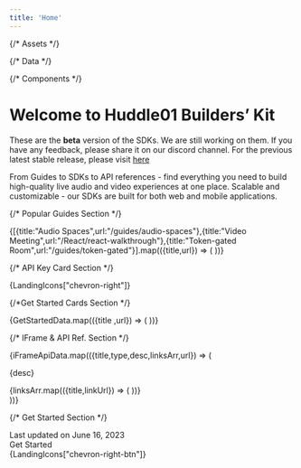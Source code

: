 ```yaml
---
title: 'Home'
---
```



{/* Assets */}

{/* Data */}


{/* Components */}


<div className="grid lg:grid-cols-[2.5fr,1fr] grid-cols-1 w-full min-h-full">

<div className="flex flex-col h-full md:border-x border-rgb-1 md:p-9">


# Welcome to Huddle01 Builders’ Kit

<Callout>
  These are the <b>beta</b> version of the SDKs. We are still working on them. If you have any feedback, please share it on our discord channel. For the previous latest stable release, please visit <a className="text-bold underline" href="https://legacy.docs.huddle01.com/docs">here</a>
</Callout>

From Guides to SDKs to API references - find everything you need to build high-quality live audio and video experiences at one place. Scalable and customizable - our SDKs are built for both web and mobile applications.


{/* Popular Guides Section */}
<LandingCards title="Popular guides" type="Guide" className="flex-col mt-10"> 
   <div className="grid lg:grid-cols-3 gap-4 grid-cols-1 mt-6">
   {[{title:"Audio Spaces",url:"/guides/audio-spaces"},{title:"Video Meeting",url:"/React/react-walkthrough"},{title:"Token-gated Room",url:"/guides/token-gated"}].map(({title,url}) => (
    <SubCard key={title} title={title} url={url}/>
   ))}                                                                                                                                                                                                                                                                           
   </div>
</LandingCards> 


{/* API Key Card Section */}
<LandingCards title="Get your API Key" type="apiKey" className="flex-row items-center justify-between cursor-pointer mb-6 mt-10 hover:bg-[#101114] duration-300 ease-in-out" url="/api-keys">
<div>{LandingIcons["chevron-right"]}</div>
</LandingCards>


{/*Get Started Cards Section */}
<LandingCards className="mt-6 flex-col" type="start" title="Get started quickly with SDKs">
<div className="grid lg:grid-cols-3 grid-cols-1 w-full mt-7 mb-6 gap-4">
{GetStartedData.map(({title ,url}) => (
<GetStartedCards key={title} title={title} url={url}/>
))}
</div>
<CLIToolCard/>
</LandingCards>


{/* IFrame & API Ref. Section */}
<div className="grid lg:grid-cols-2 grid-cols-1 md:gap-4 mt-6">
{iFrameApiData.map(({title,type,desc,linksArr,url}) => (
<LandingCards title={title} type={type}  key={title} url={url} className="flex flex-col cursor-pointer ease-in-out duration-300">
<p className="text-base font-normal text-custom-4 my-4">{desc}</p>
<div className="flex items-center gap-4">
{linksArr.map(({title,linkUrl}) => (
<LinksIcon title={title} linkUrl={linkUrl} key={title}/>
))}
</div>
</LandingCards>
))}
</div>


{/* Get Started Section */}
<div className="border-t border-custom-1 mt-10 pt-4 flex items-center justify-between">
<div className="text-xs font-normal text-rgb-8">Last updated on June 16, 2023</div>

<CustomBtn className="gap-2 border border-custom-5 rounded-lg py-2 px-4" url="/get-started">
<div className="text-sm font-semibold text-rgb-7">Get Started</div>
<div>{LandingIcons["chevron-right-btn"]}</div>
</CustomBtn>
</div>
</div>

<LatestRelease />
</div>
